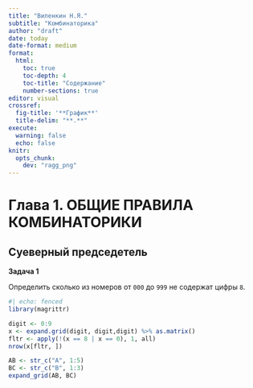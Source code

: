 ```yaml
---
title: "Виленкин Н.Я."
subtitle: "Комбинаторика"
author: "draft"
date: today
date-format: medium
format:
  html:
    toc: true
    toc-depth: 4
    toc-title: "Содержание"
    number-sections: true  
editor: visual
crossref: 
  fig-title: '**График**'
  title-delim: "**.**"
execute: 
  warning: false
  echo: false
knitr:
  opts_chunk:
    dev: "ragg_png"
---
```


# Глава 1. ОБЩИЕ ПРАВИЛА КОМБИНАТОРИКИ

## Суеверный председетель

**Задача 1**

Определить сколько из номеров от `000` до `999` не содержат цифры `8`.

```r
#| echo: fenced
library(magrittr)

digit <- 0:9
x <- expand.grid(digit, digit,digit) %>% as.matrix()
fltr <- apply(!(x == 8 | x == 0), 1, all)
nrow(x[fltr, ])
```

```r

AB <- str_c("A", 1:5)
BC <- str_c("B", 1:3)
expand_grid(AB, BC)

```

